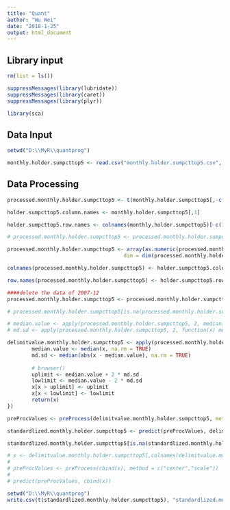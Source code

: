 ```yaml
---
title: "Quant"
author: "Wu Wei"
date: "2018-1-25"
output: html_document
---
```




## Library input
```r
rm(list = ls())

suppressMessages(library(lubridate))
suppressMessages(library(caret))
suppressMessages(library(plyr))

library(sca)

```

## Data Input

```r
setwd("D:\\MyR\\quantprog")

monthly.holder.sumpcttop5 <- read.csv("monthly.holder.sumpcttop5.csv", stringsAsFactors = FALSE)


```


## Data Processing

```r
processed.monthly.holder.sumpcttop5 <- t(monthly.holder.sumpcttop5[,-c(1,ncol(monthly.holder.sumpcttop5))])

holder.sumpcttop5.column.names <- monthly.holder.sumpcttop5[,1]

holder.sumpcttop5.row.names <- colnames(monthly.holder.sumpcttop5)[-c(1, length(monthly.holder.sumpcttop5))]

# processed.monthly.holder.sumpcttop5 <- processed.monthly.holder.sumpcttop5[-1,]

processed.monthly.holder.sumpcttop5 <- array(as.numeric(processed.monthly.holder.sumpcttop5),
                                      dim = dim(processed.monthly.holder.sumpcttop5))

colnames(processed.monthly.holder.sumpcttop5) <- holder.sumpcttop5.column.names

row.names(processed.monthly.holder.sumpcttop5) <- holder.sumpcttop5.row.names

####delete the data of 2007-12
processed.monthly.holder.sumpcttop5 <- processed.monthly.holder.sumpcttop5[-1,]

# processed.monthly.holder.sumpcttop5[is.na(processed.monthly.holder.sumpcttop5)] <- 0
```

```r

# median.value <- apply(processed.monthly.holder.sumpcttop5, 2, median)
# md.sd <- apply(processed.monthly.holder.sumpcttop5, 2, function(x) median(abs(x - median(x))))

delimitvalue.monthly.holder.sumpcttop5 <- apply(processed.monthly.holder.sumpcttop5, 2, function(x) {
        median.value <- median(x, na.rm = TRUE)
        md.sd <- median(abs(x - median.value), na.rm = TRUE)
        
        # browser()
        uplimit <- median.value + 2 * md.sd
        lowlimit <- median.value - 2 * md.sd
        x[x > uplimit] <- uplimit
        x[x < lowlimit] <- lowlimit
        return(x)
})

```


```r
preProcValues <- preProcess(delimitvalue.monthly.holder.sumpcttop5, method = c("center","scale"))

standardlized.monthly.holder.sumpcttop5 <- predict(preProcValues, delimitvalue.monthly.holder.sumpcttop5)

standardlized.monthly.holder.sumpcttop5[is.na(standardlized.monthly.holder.sumpcttop5)] <- 0
```

```r
# x <- delimitvalue.monthly.holder.sumpcttop5[,colnames(delimitvalue.monthly.holder.sumpcttop5) == "000670.SZ"]
# 
# preProcValues <- preProcess(cbind(x), method = c("center","scale"))
# 
# predict(preProcValues, cbind(x))

```



```r
setwd("D:\\MyR\\quantprog")
write.csv(t(standardlized.monthly.holder.sumpcttop5), "standardlized.monthly.holder.sumpcttop5.csv")


```

